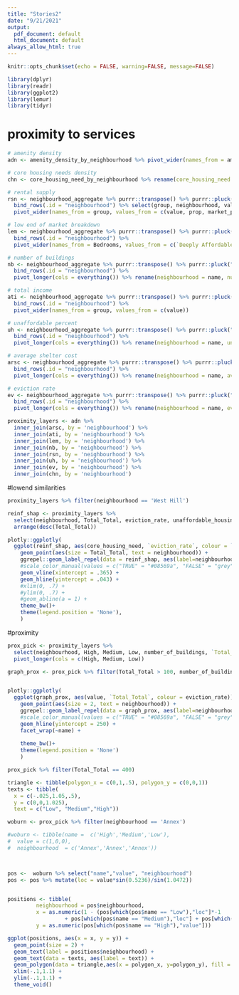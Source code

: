 ```yaml
---
title: "Stories2"
date: "9/21/2021"
output:
  pdf_document: default
  html_document: default
always_allow_html: true
---
```


```r
knitr::opts_chunk$set(echo = FALSE, warning=FALSE, message=FALSE)
```

```r
library(dplyr)
library(readr)
library(ggplot2)
library(lemur)
library(tidyr)
```

# proximity to services

```r
# amenity density
adn <- amenity_density_by_neighbourhood %>% pivot_wider(names_from = amenity_dense, values_from = proportion)
```

```r
# core housing needs density
chn <- core_housing_need_by_neighbourhood %>% rename(core_housing_need = prop) %>% select(-prop_group)
```

```r
# rental supply
rsn <- neighbourhood_aggregate %>% purrr::transpose() %>% purrr::pluck("rental_supply") %>% 
  bind_rows(.id = "neighbourhood") %>% select(group, neighbourhood, value, prop, market_prop) %>% 
  pivot_wider(names_from = group, values_from = c(value, prop, market_prop))
```

```r
# low end of market breakdown
lem <- neighbourhood_aggregate %>% purrr::transpose() %>% purrr::pluck("lem") %>% 
  bind_rows(.id = "neighbourhood") %>% 
  pivot_wider(names_from = Bedrooms, values_from = c(`Deeply Affordable`, `Very Affordable`, `Total`), names_repair = 'minimal')
```

```r
# number of buildings
nb <- neighbourhood_aggregate %>% purrr::transpose() %>% purrr::pluck("number_of_buildings") %>% 
  bind_rows(.id = "neighbourhood") %>% 
  pivot_longer(cols = everything()) %>% rename(neighbourhood = name, number_of_buildings = value)
```

```r
# total income
ati <- neighbourhood_aggregate %>% purrr::transpose() %>% purrr::pluck("average_total_income") %>% 
  bind_rows(.id = "neighbourhood") %>% 
  pivot_wider(names_from = group, values_from = c(value))
```


```r
# unaffordable percent
uh <- neighbourhood_aggregate %>% purrr::transpose() %>% purrr::pluck("unaffordable_housing") %>% 
  bind_rows(.id = "neighbourhood") %>% 
  pivot_longer(cols = everything()) %>% rename(neighbourhood = name, unaffordable_housing = value)
```

```r
# average shelter cost
arsc <- neighbourhood_aggregate %>% purrr::transpose() %>% purrr::pluck("average_renter_shelter_cost") %>% 
  bind_rows(.id = "neighbourhood") %>% 
  pivot_longer(cols = everything()) %>% rename(neighbourhood = name, average_renter_shelter_cost = value) 
```

```r
# eviction rate
ev <- neighbourhood_aggregate %>% purrr::transpose() %>% purrr::pluck("evictions") %>% 
  bind_rows(.id = "neighbourhood") %>% 
  pivot_longer(cols = everything()) %>% rename(neighbourhood = name, eviction_rate = value)
```


```r
proximity_layers <- adn %>% 
  inner_join(arsc, by = 'neighbourhood') %>% 
  inner_join(ati, by = 'neighbourhood') %>% 
  inner_join(lem, by = 'neighbourhood') %>% 
  inner_join(nb, by = 'neighbourhood') %>% 
  inner_join(rsn, by = 'neighbourhood') %>% 
  inner_join(uh, by = 'neighbourhood') %>% 
  inner_join(ev, by = 'neighbourhood') %>% 
  inner_join(chn, by = 'neighbourhood')
```

#lowend similarities

```r
proximity_layers %>% filter(neighbourhood == 'West Hill')

```


```r
reinf_shap <- proximity_layers %>% 
  select(neighbourhood, Total_Total, eviction_rate, unaffordable_housing, `market_prop_Other Non-Market`, core_housing_need) %>%
  arrange(desc(Total_Total))
```
 
```r
plotly::ggplotly(
  ggplot(reinf_shap, aes(core_housing_need, `eviction_rate`, colour = `market_prop_Other Non-Market`)) +
    geom_point(aes(size = Total_Total, text = neighbourhood)) +
    ggrepel::geom_label_repel(data = reinf_shap, aes(label=neighbourhood), size= 2.5) +
    #scale_color_manual(values = c("TRUE" = "#08569a", "FALSE" = "grey")) +
    geom_vline(xintercept = .365) +
    geom_hline(yintercept = .043) +
    #xlim(0, .7) +
    #ylim(0, .7) +
    #geom_abline(a = 1) +
    theme_bw()+
    theme(legend.position = 'None'),
    )
```
 


#proximity

```r
prox_pick <- proximity_layers %>% 
  select(neighbourhood, High, Medium, Low, number_of_buildings, `Total_Total`, `prop_Toronto Community Housing`, eviction_rate) %>% 
  pivot_longer(cols = c(High, Medium, Low))
```

```r
graph_prox <- prox_pick %>% filter(Total_Total > 100, number_of_buildings >= 10)


plotly::ggplotly(
  ggplot(graph_prox, aes(value, `Total_Total`, colour = eviction_rate)) +
    geom_point(aes(size = 2, text = neighbourhood)) +
    ggrepel::geom_label_repel(data = graph_prox, aes(label=neighbourhood), size= 2.5) +
    #scale_color_manual(values = c("TRUE" = "#08569a", "FALSE" = "grey")) +
    geom_hline(yintercept = 250) +
    facet_wrap(~name) +
    
    theme_bw()+
    theme(legend.position = 'None')
    )
```


```r
prox_pick %>% filter(Total_Total == 400)
```


```r
triangle <- tibble(polygon_x = c(0,1,.5), polygon_y = c(0,0,1))
texts <- tibble(
  x = c(-.025,1.05,.5),
  y = c(0,0,1.025),
  text = c("Low", "Medium","High"))

woburn <- prox_pick %>% filter(neighbourhood == 'Annex')

#woburn <- tibble(name =  c('High','Medium','Low'),
#  value = c(1,0,0),
#  neighbourhood  = c('Annex','Annex','Annex'))



pos <-  woburn %>% select("name","value", "neighbourhood")
pos <- pos %>% mutate(loc = value*sin(0.5236)/sin(1.0472))


positions <- tibble(
         neighbourhood = pos$neighbourhood,
         x = as.numeric(1 - (pos[which(pos$name == "Low"),"loc"]*-1 
                  + pos[which(pos$name == "Medium"),"loc"] + pos[which(pos$name == "High"),"loc"])),
         y = as.numeric(pos[which(pos$name == "High"),"value"]))

ggplot(positions, aes(x = x, y = y)) +
  geom_point(size = 2) +
  geom_text(label = positions$neighbourhood) +
  geom_text(data = texts, aes(label = text)) +
  geom_polygon(data = triangle,aes(x = polygon_x, y=polygon_y), fill = NA,colour = 'black') +
  xlim(-.1,1.1) +
  ylim(-.1,1.1) +
  theme_void()
  
```

